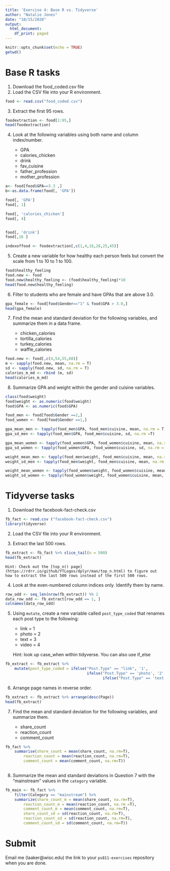 ```yaml
---
title: 'Exercise 4: Base R vs. Tidyverse'
author: "Natalie Jones"
date: "10/15/2020"
output:
  html_document:
    df_print: paged
---
```


```r
knitr::opts_chunk$set(echo = TRUE)
getwd()
```


# Base R tasks

1. Download the food_coded.csv file 
2. Load the CSV file into your R environment.

```r
food <- read.csv("food_coded.csv")
```


3. Extract the first 95 rows.

```r
foodextraction <- food[1:95,]
head(foodextraction)
```

4. Look at the following variables using both name and column index/number.

    * GPA
    * calories_chicken
    * drink
    * fav_cuisine
    * father_profession
    * mother_profession
    
```r
a<- food[food$GPA==3.3 ,]
b<-as.data.frame(food[, 'GPA'])

food[, 'GPA']
food[, 1]

food[, 'calories_chicken']
food[, 4]


food[, 'drink']
food[,16 ]

indexoffood <- foodextraction[,c(1,4,16,26,25,45)]


```

5. Create a new variable for how healthy each person feels but convert the scale from 1 to 10 to 1 to 100.

```r
food$healthy_feeling
food.new <- food
food.new$healthy_feeling <- (food$healthy_feeling)*10
head(food.new$healthy_feeling)
```

6. Filter to students who are female and have GPAs that are above 3.0.

```r
gpa_female <- food[food$Gender=="1" & food$GPA > 3.0,]
head(gpa_female)

```

7. Find the mean and standard deviation for the following variables, and summarize them in a data frame.

    * chicken_calories
    * tortilla_calories
    * turkey_calories
    * waffle_calories
    
    
```r
food.new <- food[,c(4,54,55,60)]
m <- sapply(food.new, mean, na.rm = T)
sd <- sapply(food.new, sd, na.rm = T)
calories_m_md <- rbind (m, sd)
head(calories_m_md)
```
8. Summarize GPA and weight within the gender and cuisine variables.

```r
class(food$weight)
food$weight <- as.numeric(food$weight)
food$GPA <- as.numeric(food$GPA)

food_men <- food[food$Gender ==2,]
food_women <- food[food$Gender ==1,]

gpa_mean_men <- tapply(food_men$GPA, food_men$cuisine, mean, na.rm = T)
gpa_sd_men <- tapply(food_men$GPA, food_men$cuisine, sd, na.rm =T)

gpa_mean_women <- tapply(food_women$GPA, food_women$cuisine, mean, na.rm = T)
gpa_sd_women <- tapply(food_women$GPA, food_women$cuisine, sd, na.rm = T)

weight_mean_men <- tapply(food_men$weight, food_men$cuisine, mean, na.rm = T)
weight_sd_men <- tapply(food_men$weight, food_men$cuisine, mean, na.rm = T)

weight_mean_women <- tapply(food_women$weight, food_women$cuisine, mean, na.rm = T)
weight_sd_women <- tapply(food_women$weight, food_women$cuisine, mean, na.rm = T)
```

# Tidyverse tasks

1. Download the facebook-fact-check.csv

```r
fb_fact <- read.csv ("facebook-fact-check.csv")
library(tidyverse)


```

2. Load the CSV file into your R environment.

3. Extract the last 500 rows.

```r
fb_extract <- fb_fact %>% slice_tail(n = 500)
head(fb_extract)
```


    Hint: Check out the [top_n() page](https://rdrr.io/github/YTLogos/dplyr/man/top_n.html) to figure out how to extract the last 500 rows instead of the first 500 rows.
    
4. Look at the even-numbered column indices only. Identify them by name.

```r
row_odd <- seq_len(nrow(fb_extract)) %% 2
data_row_odd <- fb_extract[row_odd == 1, ]
colnames(data_row_odd)
```

5. Using `mutate`, create a new variable called `post_type_coded` that renames each post type to the following:

    * link = 1
    * photo = 2
    * text = 3
    * video = 4
    
    Hint: look up case_when within tidyverse. You can also use if_else
    
    
```r
fb_extract <- fb_extract %>%
    mutate(post_type_coded = ifelse("Post.Type" == "link", '1',
                                    ifelse("Post.Type" == 'photo', '2',
                                           ifelse("Post.Type" == 'text', '3', '4'))))
```
    
6. Arrange page names in reverse order.

```r
fb_extract <- fb_extract %>% arrange(desc(Page))
head(fb_extract)

```
    
7. Find the mean and standard deviation for the following variables, and summarize them.

    * share_count
    * reaction_count
    * comment_count

```r
fb_fact %>%
    summarise(share_count = mean(share_count, na.rm=T),
        reaction_count = mean(reaction_count, na.rm=T),
        comment_count = mean(comment_count, na.rm=T))
        
```
8. Summarize the mean and standard deviations in Question 7 with the "mainstream" values in the `category` variable.

```r
fb_main <- fb_fact %>%
    filter(Category == "mainstream") %>%
    summarize(share_count_m = mean(share_count, na.rm=T), 
        reaction_count_m = mean(reaction_count, na.rm =T),
        comment_count_m = mean(comment_count, na.rm=T),
        share_count_sd = sd(reaction_count, na.rm=T), 
        reaction_count_sd = sd(reaction_count, na.rm=T),
        comment_count_sd = sd(comment_count, na.rm=T))
```

# Submit

Email me (laaker@wisc.edu) the link to your `ps811-exercises` repository when you are done.